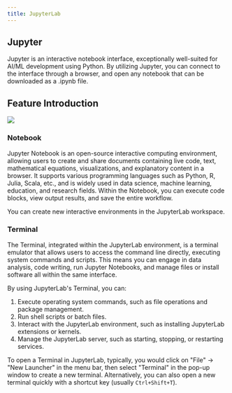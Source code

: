 ```yaml
---
title: JupyterLab
---
```


## Jupyter

Jupyter is an interactive notebook interface, exceptionally well-suited for AI/ML development using Python. By utilizing Jupyter, you can connect to the interface through a browser, and open any notebook that can be downloaded as a .ipynb file.

## Feature Introduction

![](https://gpu-cloud-1312767721.cos.ap-shanghai.myqcloud.com/docs/jupyter.jpg)

### Notebook

Jupyter Notebook is an open-source interactive computing environment, allowing users to create and share documents containing live code, text, mathematical equations, visualizations, and explanatory content in a browser. It supports various programming languages such as Python, R, Julia, Scala, etc., and is widely used in data science, machine learning, education, and research fields. Within the Notebook, you can execute code blocks, view output results, and save the entire workflow.

You can create new interactive environments in the JupyterLab workspace.

### Terminal

The Terminal, integrated within the JupyterLab environment, is a terminal emulator that allows users to access the command line directly, executing system commands and scripts. This means you can engage in data analysis, code writing, run Jupyter Notebooks, and manage files or install software all within the same interface.

By using JupyterLab's Terminal, you can:

1. Execute operating system commands, such as file operations and package management.
2. Run shell scripts or batch files.
3. Interact with the JupyterLab environment, such as installing JupyterLab extensions or kernels.
4. Manage the JupyterLab server, such as starting, stopping, or restarting services.

To open a Terminal in JupyterLab, typically, you would click on "File" -> "New Launcher" in the menu bar, then select "Terminal" in the pop-up window to create a new terminal. Alternatively, you can also open a new terminal quickly with a shortcut key (usually `Ctrl+Shift+T`).
